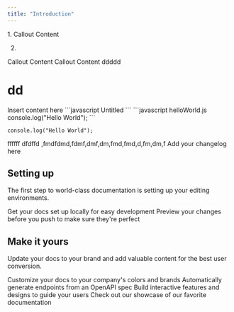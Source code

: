 ```yaml
---
title: "Introduction"
---
```


<Note>
  1. Callout Content

  2.
</Note>

<Tip>
  Callout Content
</Tip>

<Warning>
  Callout Content
</Warning>

<Accordion title="New Accordion" description="ddddd" defaultOpen={false} icon="pencil">
  ddddd

  # dd
</Accordion>

<AccordionGroup>
  <Accordion title="New Accordion" defaultOpen="false" />

  <Accordion title="New Accordion" defaultOpen="false" />
</AccordionGroup>

<Card title="New Card" icon="bolt">
  Insert content here
</Card>

<CardGroup cols="2">
  <Card title="Card" icon="sparkles" />

  <Card title="Card" icon="sparkles" />
</CardGroup>

<CodeGroup>
  ```javascript Untitled
  ```
</CodeGroup>

<CodeGroup>
  ```javascript helloWorld.js
  console.log("Hello World");
  ```

  ```
  console.log("Hello World");
  ```
</CodeGroup>

<Tabs>
  <Tab title="Tab 1" />

  <Tab title="Tab 2">
    ffffff
  </Tab>
</Tabs>

<Steps>
  <Step title="Step 1">
    dfdffd
  </Step>

  <Step title="Step 2" />
</Steps>

<Frame caption="dkfdfkdjfdf">
  ,fmdfdmd,fdmf,dmf,dm,fmd,fmd,d,fm,dm,f
</Frame>

<Update label="12/16/2024" description="version 1.0">
  Add your changelog here
</Update>

## Setting up

The first step to world-class documentation is setting up your editing environments.

<CardGroup cols={2}>
  <Card title="Edit Your Docs" icon="pen-to-square" href="https://mintlify.com/docs/quickstart">
    Get your docs set up locally for easy development
  </Card>

  <Card title="Preview Changes" icon="image" href="https://mintlify.com/docs/development">
    Preview your changes before you push to make sure they're perfect
  </Card>
</CardGroup>

## Make it yours

Update your docs to your brand and add valuable content for the best user conversion.

<CardGroup cols={2}>
  <Card title="Customize Style" icon="palette" href="https://mintlify.com/docs/settings/global">
    Customize your docs to your company's colors and brands
  </Card>

  <Card title="Reference APIs" icon="code" href="https://mintlify.com/docs/api-playground/openapi">
    Automatically generate endpoints from an OpenAPI spec
  </Card>

  <Card title="Add Components" icon="screwdriver-wrench" href="https://mintlify.com/docs/components/accordion">
    Build interactive features and designs to guide your users
  </Card>

  <Card title="Get Inspiration" icon="stars" href="https://mintlify.com/customers">
    Check out our showcase of our favorite documentation
  </Card>
</CardGroup>